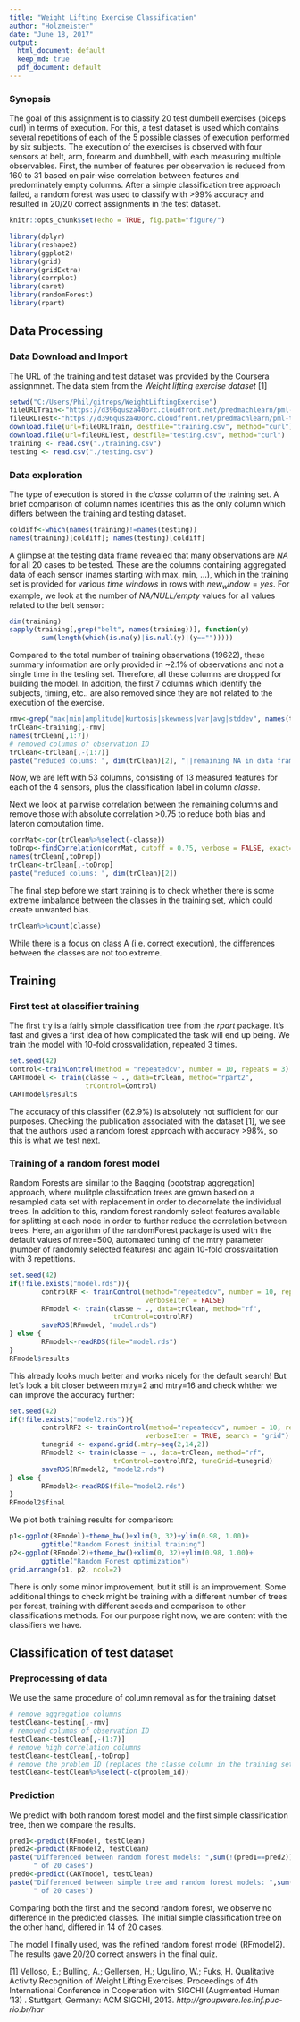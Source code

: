 ```yaml
---
title: "Weight Lifting Exercise Classification"
author: "Holzmeister"
date: "June 18, 2017"
output:
  html_document: default
  keep_md: true
  pdf_document: default
---
```


### Synopsis
The goal of this assignment is to classify 20 test dumbell exercises (biceps curl) 
in terms of execution. For this, a test dataset is used which contains several repetitions 
of each of the 5 possible classes of execution performed by six subjects. The execution
of the exercises is observed with four sensors at belt, arm, forearm and dumbbell, with
each measuring multiple observables. 
First, the number of features per observation is reduced from 160 to 31 based on pair-wise
correlation between features and predominately empty columns. After a simple 
classification tree approach failed, a random forest was used to classify with
>99% accuracy and resulted in 20/20 correct assignments in the test dataset.


```r
knitr::opts_chunk$set(echo = TRUE, fig.path="figure/")
```

```r
library(dplyr)
library(reshape2)
library(ggplot2)
library(grid)
library(gridExtra)
library(corrplot)
library(caret)
library(randomForest)
library(rpart)
```


## Data Processing

### Data Download and Import

The URL of the training and test dataset was provided by the Coursera assignmnet.
The data stem from the *Weight lifting exercise dataset* [1]


```r
setwd("C:/Users/Phil/gitreps/WeightLiftingExercise")
fileURLTrain<-"https://d396qusza40orc.cloudfront.net/predmachlearn/pml-training.csv"
fileURLTest<-"https://d396qusza40orc.cloudfront.net/predmachlearn/pml-testing.csv"
download.file(url=fileURLTrain, destfile="training.csv", method="curl")
download.file(url=fileURLTest, destfile="testing.csv", method="curl")
training <- read.csv("./training.csv")
testing <- read.csv("./testing.csv")

```

### Data exploration

The type of execution is stored in the *classe* column of the training set. A brief
comparison of column names identifies this as the only column which differs
between the training and testing dataset.

```r
coldiff<-which(names(training)!=names(testing))
names(training)[coldiff]; names(testing)[coldiff]
```

A glimpse at the testing data frame revealed that many observations are *NA* for all
20 cases to be tested. These are the columns containing aggregated data of each sensor
(names starting with max, min, ...), which in the training set is provided for various 
*time windows* in rows with $new_window=yes$. For example, we look at the number of 
*NA/NULL/empty* values for all values related to the belt sensor:

```r
dim(training)
sapply(training[,grep("belt", names(training))], function(y) 
        sum(length(which(is.na(y)|is.null(y)|(y=="")))))
```

Compared to the total number of training observations (19622), these summary information are only provided
in ~2.1% of observations and not a single time in the testing set. Therefore, all these
columns are dropped for building the model. In addition, the first 7 columns which identify
the subjects, timing, etc.. are also removed since they are not related to the execution of the
exercise.


```r
rmv<-grep("max|min|amplitude|kurtosis|skewness|var|avg|stddev", names(training))
trClean<-training[,-rmv]
names(trClean[,1:7])
# removed columns of observation ID
trClean<-trClean[,-(1:7)]
paste("reduced colums: ", dim(trClean)[2], "||remaining NA in data frame: ", sum(is.na(trClean)))

```

Now, we are left with 53 columns, consisting of 13 measured features for each of the 4 sensors, 
plus the classification label in column *classe*.

Next we look at pairwise correlation between the remaining columns and remove those with
absolute correlation >0.75 to reduce both bias and lateron computation time.

```r
corrMat<-cor(trClean%>%select(-classe))
toDrop<-findCorrelation(corrMat, cutoff = 0.75, verbose = FALSE, exact=TRUE)
names(trClean[,toDrop])
trClean<-trClean[,-toDrop]
paste("reduced colums: ", dim(trClean)[2])
```

The final step before we start training is to check whether there is some extreme
imbalance between the classes in the training set, which could create unwanted bias.
```r
trClean%>%count(classe) 
```
While there is a focus on class A (i.e. correct execution), the differences 
between the classes are not too extreme.

## Training
### First test at classifier training
The first try is a fairly simple classification tree from the *rpart* package. It's
fast and gives a first idea of how complicated the task will end up being.
We train the model with 10-fold crossvalidation, repeated 3 times.

```r
set.seed(42)
Control<-trainControl(method = "repeatedcv", number = 10, repeats = 3)
CARTmodel <- train(classe ~ ., data=trClean, method="rpart2",
                   trControl=Control)
CARTmodel$results
```

The accuracy of this classifier (62.9%) is absolutely not sufficient for our purposes.
Checking the publication associated with the dataset [1], we see that the authors
used a random forest approach with accuracy >98%, so this is what we test next.

### Training of a random forest model
Random Forests are similar to the Bagging (bootstrap aggregation) approach, where 
mulitple classifcation trees are grown based on a resampled data set
with replacement in order to decorrelate the individual trees. In addition to this, random 
forest randomly select features available for splitting at each node in order to 
further reduce the correlation between trees. Here, an algorithm of the randomForest package
is used with the default values of ntree=500, automated tuning of the mtry parameter (number
of randomly selected features) and again 10-fold crossvalitation with 3 repetitions. 

```r
set.seed(42)
if(!file.exists("model.rds")){
        controlRF <- trainControl(method="repeatedcv", number = 10, repeats = 3, 
                                  verboseIter = FALSE)
        RFmodel <- train(classe ~ ., data=trClean, method="rf",
                          trControl=controlRF)
        saveRDS(RFmodel, "model.rds")
} else {
        RFmodel<-readRDS(file="model.rds")
}
RFmodel$results
```

This already looks much better and works nicely for the default search! 
But let's look a bit closer between mtry=2 and mtry=16 and check whther 
we can improve the accuracy further:

```r
set.seed(42)
if(!file.exists("model2.rds")){
        controlRF2 <- trainControl(method="repeatedcv", number = 10, repeats = 3, 
                                  verboseIter = TRUE, search = "grid")
        tunegrid <- expand.grid(.mtry=seq(2,14,2))
        RFmodel2 <- train(classe ~ ., data=trClean, method="rf",
                          trControl=controlRF2, tuneGrid=tunegrid)
        saveRDS(RFmodel2, "model2.rds")
} else {
        RFmodel2<-readRDS(file="model2.rds")
}
RFmodel2$final
```

We plot both training results for comparison:

```r
p1<-ggplot(RFmodel)+theme_bw()+xlim(0, 32)+ylim(0.98, 1.00)+
        ggtitle("Random Forest initial training")
p2<-ggplot(RFmodel2)+theme_bw()+xlim(0, 32)+ylim(0.98, 1.00)+
        ggtitle("Random Forest optimization")
grid.arrange(p1, p2, ncol=2)
```

There is only some minor improvement, but it still is an improvement. Some additional
things to check might be training with a different number of trees per forest, training
with different seeds and comparison to other classifications methods. For our purpose
right now, we are content with the classifiers we have.

## Classification of test dataset
### Preprocessing of data
We use the same procedure of column removal as for the training datset
```r
# remove aggregation columns
testClean<-testing[,-rmv]
# removed columns of observation ID
testClean<-testClean[,-(1:7)]
# remove high correlation columns
testClean<-testClean[,-toDrop]
# remove the problem ID (replaces the classe column in the training set)
testClean<-testClean%>%select(-c(problem_id))
```

### Prediction
We predict with both random forest model and the first simple classification tree,
then we compare the results.
```r
pred1<-predict(RFmodel, testClean)
pred2<-predict(RFmodel2, testClean)
paste("Differenced between random forest models: ",sum(!(pred1==pred2)),
      " of 20 cases")
pred0<-predict(CARTmodel, testClean)
paste("Differenced between simple tree and random forest models: ",sum(!(pred0==pred2)),
      " of 20 cases")
```
Comparing both the first and the second random forest, we observe no difference
in the predicted classes. The initial simple classification tree on the other hand,
differed in 14 of 20 cases.

The model I finally used, was the refined random forest model (RFmodel2). The results
gave 20/20 correct answers in the final quiz.


[1] Velloso, E.; Bulling, A.; Gellersen, H.; Ugulino, W.; Fuks, H. Qualitative Activity Recognition of Weight Lifting Exercises. Proceedings of 4th International Conference in Cooperation with SIGCHI (Augmented Human '13) . Stuttgart, Germany: ACM SIGCHI, 2013. *http://groupware.les.inf.puc-rio.br/har* 